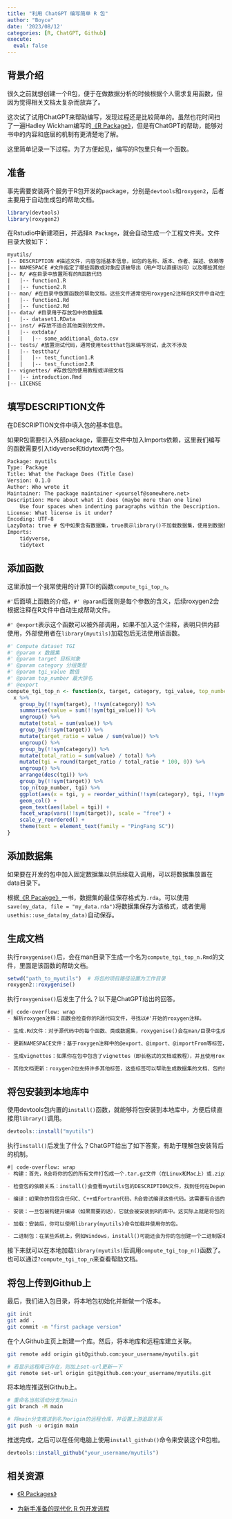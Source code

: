 ```yaml
---
title: "利用 ChatGPT 编写简单 R 包"
author: "Boyce"
date: '2023/08/12'
categories: [R, ChatGPT, Github]
execute: 
  eval: false
---
```


## 背景介绍

很久之前就想创建一个R包，便于在做数据分析的时候根据个人需求复用函数，但因为觉得相关文档太复杂而放弃了。

这次试了试用ChatGPT来帮助编写，发现过程还是比较简单的。虽然也花时间扫了一遍Hadley Wickham编写的[《R Package》](https://r-pkgs.org/)，但是有ChatGPT的帮助，能够对书中的内容和底层的机制有更清楚地了解。

这里简单记录一下过程。为了方便起见，编写的R包里只有一个函数。

## 准备

事先需要安装两个服务于R包开发的package，分别是`devtools`和`roxygen2`，后者主要用于自动生成包的帮助文档。

```r
library(devtools)
library(roxygen2)
```

在Rstudio中新建项目，并选择`R Package`，就会自动生成一个工程文件夹。文件目录大致如下：

```default
myutils/
|-- DESCRIPTION #描述文件，内容包括基本信息，如包的名称、版本、作者、描述、依赖等
|-- NAMESPACE #文件指定了哪些函数或对象应该被导出（用户可以直接访问）以及哪些其他的包的函数应该被导入 
|-- R/ #在目录中放置所有的R函数代码
|   |-- function1.R
|   |-- function2.R
|-- man/ #在目录中放置函数的帮助文档。这些文件通常使用roxygen2注释在R文件中自动生成。
|   |-- function1.Rd
|   |-- function2.Rd
|-- data/ #目录用于存放包中的数据集
|   |-- dataset1.RData
|-- inst/ #存放不适合其他类别的文件。
|   |-- extdata/
|   |   |-- some_additional_data.csv
|-- tests/ #放置测试代码，通常使用testthat包来编写测试，此次不涉及
|   |-- testthat/
|   |   |-- test_function1.R
|   |   |-- test_function2.R
|-- vignettes/ #存放包的使用教程或详细文档
|   |-- introduction.Rmd
|-- LICENSE
```

## 填写DESCRIPTION文件

在DESCRIPTION文件中填入包的基本信息。

如果R包需要引入外部package，需要在文件中加入Imports依赖，这里我们编写的函数需要引入tidyverse和tidytext两个包。

```default
Package: myutils
Type: Package
Title: What the Package Does (Title Case)
Version: 0.1.0
Author: Who wrote it
Maintainer: The package maintainer <yourself@somewhere.net>
Description: More about what it does (maybe more than one line)
    Use four spaces when indenting paragraphs within the Description.
License: What license is it under?
Encoding: UTF-8
LazyData: true # 包中如果含有数据集，true表示library()不加载数据集，使用到数据集时才加载
Imports: 
    tidyverse,
    tidytext
```

## 添加函数

这里添加一个我常使用的计算TGI的函数`compute_tgi_top_n`。

`#'`后面填上函数的介绍，`#' @param`后面则是每个参数的含义，后续roxygen2会根据注释在R文件中自动生成帮助文件。

`#' @export`表示这个函数可以被外部调用，如果不加入这个注释，表明只供内部使用，外部使用者在`library(myutils)`加载包后无法使用该函数。

```r
#' Compute dataset TGI
#' @param x 数据集
#' @param target 目标对象
#' @param category 分组类型
#' @param tgi_value 数值
#' @param top_number 最大排名
#' @export
compute_tgi_top_n <- function(x, target, category, tgi_value, top_number = 10){
  x %>%
    group_by(!!sym(target), !!sym(category)) %>%
    summarise(value = sum(!!sym(tgi_value))) %>%
    ungroup() %>%
    mutate(total = sum(value)) %>%
    group_by(!!sym(target)) %>%
    mutate(target_ratio = value / sum(value)) %>%
    ungroup() %>%
    group_by(!!sym(category)) %>%
    mutate(total_ratio = sum(value) / total) %>%
    mutate(tgi = round(target_ratio / total_ratio * 100, 0)) %>%
    ungroup() %>%
    arrange(desc(tgi)) %>%
    group_by(!!sym(target)) %>%
    top_n(top_number, tgi) %>%
    ggplot(aes(x = tgi, y = reorder_within(!!sym(category), tgi, !!sym(target)))) +
    geom_col() +
    geom_text(aes(label = tgi)) +
    facet_wrap(vars(!!sym(target)), scale = "free") +
    scale_y_reordered() +
    theme(text = element_text(family = "PingFang SC"))
}
```

## 添加数据集

如果要在开发的包中加入固定数据集以供后续载入调用，可以将数据集放置在data目录下。

根据[《R Pacakge》](https://r-pkgs.org/data.html)一书，数据集的最佳保存格式为`.rda`。可以使用`save(my_data, file = "my_data.rda")`将数据集保存为该格式，或者使用`usethis::use_data(my_data)`自动保存。

## 生成文档

执行`roxygenise()`后，会在man目录下生成一个名为`compute_tgi_top_n.Rmd`的文件，里面是该函数的帮助文档。

```r
setwd("path_to_myutils")  # 将包的项目路径设置为工作目录
roxygen2::roxygenise()
```

执行`roxygenise()`后发生了什么？以下是ChatGPT给出的回答。

```markdown
#| code-overflow: wrap
- 解析roxygen注释：函数会检查你的R源代码文件，寻找以#'开始的roxygen注释。

- 生成.Rd文件：对于源代码中的每个函数、类或数据集，roxygenise()会在man/目录中生成一个.Rd文件。这些文件为R包中的每个公共对象提供手册页。

- 更新NAMESPACE文件：基于roxygen注释中的@export、@import、@importFrom等标签，NAMESPACE文件会被自动更新。例如，如果你在函数上方有#' @export注释，该函数将被导出，允许用户在加载包后直接访问它。

- 生成vignettes：如果你在包中包含了vignettes（即长格式的文档或教程），并且使用roxygen2标签为它们编写了元数据，那么roxygenise()也会处理这些vignettes。

- 其他文档更新：roxygen2也支持许多其他标签，这些标签可以帮助生成数据集的文档、包的描述和其他文档部分。
```

## 将包安装到本地库中

使用devtools包内置的`install()`函数，就能够将包安装到本地库中，方便后续直接用`library()`调用。

```r
devtools::install("myutils")
```

执行`install()`后发生了什么？ChatGPT给出了如下答案，有助于理解包安装背后的机制。

```markdown
#| code-overflow: wrap
- 构建：首先，R会将你的包的所有文件打包成一个.tar.gz文件（在Linux和Mac上）或.zip文件（在Windows上）。这个文件是R包的源代码格式。

- 检查包的依赖关系：install()会查看myutils包的DESCRIPTION文件，找到任何在Depends、Imports或LinkingTo字段中列出的依赖关系。如果这些依赖的包还没有被安装，install()通常会尝试自动安装它们。

- 编译：如果你的包包含任何C、C++或Fortran代码，R会尝试编译这些代码。这需要有合适的编译工具链。例如，在Windows上，你可能需要Rtools来编译C或C++代码。

- 安装：一旦包被构建并编译（如果需要的话），它就会被安装到R的库中。这实际上就是将包的所有文件复制到R的包目录，通常是library/目录。

- 加载：安装后，你可以使用library(myutils)命令加载并使用你的包。

- 二进制包：在某些系统上，例如Windows，install()可能还会为你的包创建一个二进制版本，这样在未来安装包时可以更快。
```

接下来就可以在本地加载`library(myutils)`后调用`compute_tgi_top_n()`函数了。也可以通过`?compute_tgi_top_n`来查看帮助文档。

## 将包上传到Github上

最后，我们进入包目录，将本地包初始化并新做一个版本。

```bash
git init
git add .
git commit -m "first package version"
```

在个人Github主页上新建一个库。然后，将本地库和远程库建立关联。

```bash
git remote add origin git@github.com:your_username/myutils.git

# 若显示远程库已存在，则加上set-url更新一下
git remote set-url origin git@github.com:your_username/myutils.git
```

将本地库推送到Github上。

```bash
# 重命名当前活动分支为main
git branch -M main

# 将main分支推送到名为origin的远程仓库，并设置上游追踪关系
git push -u origin main
```

推送完成，之后可以在任何电脑上使用`install_github()`命令来安装这个R包啦。

```r
devtools::install_github("your_username/myutils")
```

## 相关资源

-   [《R Packages》](https://r-pkgs.org/)

-   [为新手准备的现代化 R 包开发流程](https://mp.weixin.qq.com/s/Q_chMLju5YEIFncWJ2GFlw)
